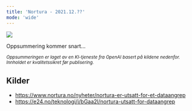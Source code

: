 ```yaml
---
title: 'Nortura - 2021.12.??'
mode: 'wide'
---
```


<Frame>
<img src="/images/nortura.png" noZoom/>
</Frame>

Oppsummering kommer snart...

<sup><i>Oppsummeringen er laget av en KI-tjeneste fra OpenAI basert på kildene nedenfor. Innholdet er kvalitetssikret før publisering.</i></sup>

## Kilder
- https://www.nortura.no/nyheter/nortura-er-utsatt-for-et-dataangrep
- https://e24.no/teknologi/i/bGaa2l/nortura-utsatt-for-dataangrep
